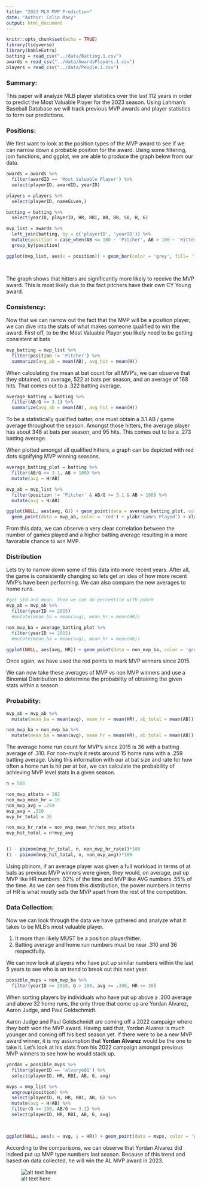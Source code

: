 ```yaml
---
title: "2023 MLB MVP Prediction"
date: "Author: Colin Macy"
output: html_document
---
```


```r
knitr::opts_chunk$set(echo = TRUE)
library(tidyverse)
library(kableExtra)
batting = read_csv("../data/Batting.1.csv")
awards = read_csv("../data/AwardsPlayers.1.csv")
players = read_csv("../data/People.1.csv")

```

### Summary:

This paper will analyze MLB player statistics over the last 112 years in order to predict the Most Valuable Player for the 2023 season. Using Lahman's Baseball Database we will track previous MVP awards and player statistics to form our predictions.

### Positions:

We first want to look at the position types of the MVP award to see if we can narrow down a probable position for the award. Using some filtering, join functions, and ggplot, we are able to produce the graph below from our data.

```r

awards = awards %>%
  filter(awardID == 'Most Valuable Player') %>%
  select(playerID, awardID, yearID)

players = players %>%
  select(playerID, nameGiven,)

batting = batting %>%
  select(yearID, playerID, HR, RBI, AB, BB, SO, H, G)

mvp_list = awards %>%
  left_join(batting, by = c('playerID', 'yearID')) %>%
  mutate(position = case_when(AB <= 100 ~ 'Pitcher', AB > 100 ~ 'Hitter')) %>%
  group_by(position)

ggplot(mvp_list, aes(x = position)) + geom_bar(color = 'grey', fill= 'lightblue') + xlab('Position Type') + ylab('Total MVP\'s Won') + ggtitle('MVP\'s Won Per Position')

  

```

The graph shows that hitters are significantly more likely to receive the MVP award. This is most likely due to the fact pitchers have their own CY Young award.

### Consistency:

Now that we can narrow out the fact that the MVP will be a position player, we can dive into the stats of what makes someone qualified to win the award. First off, to be the Most Valuable Player you likely need to be getting consistent at bats

```r

mvp_batting = mvp_list %>%
  filter(position != 'Pitcher') %>%
  summarize(avg_ab = mean(AB), avg_hit = mean(H))

```

When calculating the mean at bat count for all MVP's, we can observe that they obtained, on average, 522 at bats per season, and an average of 168 hits. That comes out to a .322 batting average.

```r

average_batting = batting %>%
  filter(AB/G >= 3.1) %>%
  summarize(avg_ab = mean(AB), avg_hit = mean(H))

```

To be a statistically qualified batter, one must obtain a 3.1 AB / game average throughout the season. Amongst those hitters, the average player has about 348 at bats per season, and 95 hits. This comes out to be a .273 batting average.

When plotted amongst all qualified hitters, a graph can be depicted with red dots signifying MVP winning seasons.

```r

average_batting_plot = batting %>%
  filter(AB/G >= 3.1, AB > 100) %>%
  mutate(avg = H/AB)

mvp_ab = mvp_list %>%
  filter(position != 'Pitcher' & AB/G >= 3.1 & AB > 100) %>%
  mutate(avg = H/AB)

ggplot(NULL, aes(avg, G)) + geom_point(data = average_batting_plot, color = 'grey', size = .9) + 
  geom_point(data = mvp_ab, color = 'red') + ylab('Games Played') + xlab('Batting Average') + ggtitle('Games Played vs Batting Average for MVP/Non MVP Winners')

```

From this data, we can observe a very clear correlation between the number of games played and a higher batting average resulting in a more favorable chance to win MVP.

### Distribution

Lets try to narrow down some of this data into more recent years. After all, the game is consistently changing so lets get an idea of how more recent MVP's have been performing. We can also compare the new averages to home runs.

```r
#get std and mean. then we can do percentile with pnorm
mvp_ab = mvp_ab %>%
  filter(yearID >= 2015) 
  #mutate(mean_ba = mean(avg), mean_hr = mean(HR))

non_mvp_ba = average_batting_plot %>%
  filter(yearID >= 2015)
  #mutate(mean_ba = mean(avg), mean_hr = mean(HR))

ggplot(NULL, aes(avg, HR)) + geom_point(data = non_mvp_ba, color = 'grey', size = 2) + geom_point(data = mvp_ab, color = 'red', size = 3) +ylab('Home Runs Hit') + xlab('Batting Average') + ggtitle('Home Runs Hit vs Batting Average for MVP/Non MVP Winners since 2015') 

```

Once again, we have used the red points to mark MVP winners since 2015.

We can now take these averages of MVP vs non MVP winners and use a Binomial Distribution to determine the probability of obtaining the given stats within a season.

### Probability:

```r


mvp_ab = mvp_ab %>%
  mutate(mean_ba = mean(avg), mean_hr = mean(HR), ab_total = mean(AB))

non_mvp_ba = non_mvp_ba %>%
  mutate(mean_ba = mean(avg), mean_hr = mean(HR), ab_total = mean(AB))


```

The average home run count for MVP's since 2015 is 36 with a batting average of .310. For non-mvp's it rests around 15 home runs with a .259 batting average. Using this information with our at bat size and rate for how often a home run is hit per at bat, we can calculate the probability of achieving MVP level stats in a given season.

```r

n = 506

non_mvp_atbats = 382
non_mvp_mean_hr = 15
non_mvp_avg = .259
mvp_avg = .310
mvp_hr_total = 36

non_mvp_hr_rate = non_mvp_mean_hr/non_mvp_atbats
mvp_hit_total = n*mvp_avg


(1 - pbinom(mvp_hr_total, n, non_mvp_hr_rate))*100
(1 - pbinom(mvp_hit_total, n, non_mvp_avg))*100

```

Using pbinom, if an average player was given a full workload in terms of at bats as previous MVP winners were given, they would, on average, put up MVP like HR numbers .02% of the time and MVP like AVG numbers .55% of the time. As we can see from this distribution, the power numbers in terms of HR is what mostly sets the MVP apart from the rest of the competition.

### Data Collection:

Now we can look through the data we have gathered and analyze what it takes to be MLB's most valuable player.

1)  It more than likely MUST be a position player/hitter.
2)  Batting average and home run numbers must be near .310 and 36 respectfully.

We can now look at players who have put up similar numbers within the last 5 years to see who is on trend to break out this next year.

```r

possible_mvps = non_mvp_ba %>%
  filter(yearID >= 2018, G > 100, avg >= .300, HR >= 30)

```

When sorting players by individuals who have put up above a .300 average and above 32 home runs, the only three that come up are Yordan Alvarez, Aaron Judge, and Paul Goldschmidt.

Aaron Judge and Paul Goldschmidt are coming off a 2022 campaign where they both won the MVP award. Having said that, Yordan Alvarez is much younger and coming off his best season yet. If there were to be a new MVP award winner, it is my assumption that **Yordan Alvarez** would be the one to take it. Let's look at his stats from his 2022 campaign amongst previous MVP winners to see how he would stack up.

```r

yordan = possible_mvps %>%
  filter(playerID == 'alvaryo01') %>%
  select(playerID, HR, RBI, AB, G, avg)

mvps = mvp_list %>%
  ungroup(position) %>%
  select(playerID, H, HR, RBI, AB, G) %>%
  mutate(avg = H/AB) %>%
  filter(G >= 100, AB/G >= 3.1) %>%
  select(playerID, HR, RBI, AB, G, avg) 

  
```

```r

ggplot(NULL, aes(x = avg, y = HR)) + geom_point(data = mvps, color = 'grey', size = 4) + geom_point(data = yordan, color = 'red', size = 4) + xlab('Batting Average') + ylab('Home Run Totals') + ggtitle('Yordan Alvarez Compared to Previous MVP Winners') 

```

According to the comparisons, we can observe that Yordan Alvarez did indeed put up MVP type numbers last season. Because of this trend and based on data collected, he will win the AL MVP award in 2023.

![alt text here](../data/1200x0.jpg)

